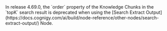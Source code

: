 <Warning>
  In release 4.69.0, the `order` property of the Knowledge Chunks in the `topK` search result is deprecated when using the [Search Extract Output](https://docs.cognigy.com/ai/build/node-reference/other-nodes/search-extract-output/) Node.
</Warning>